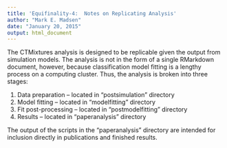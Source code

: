 ```yaml
---
title: 'Equifinality-4:  Notes on Replicating Analysis'
author: "Mark E. Madsen"
date: "January 20, 2015"
output: html_document
---
```


The CTMixtures analysis is designed to be replicable given the output from simulation models.  The analysis 
is not in the form of a single RMarkdown document, however, because classification model fitting is a lengthy
process on a computing cluster.  Thus, the analysis is broken into three stages:

1.  Data preparation --  located in "postsimulation" directory
1.  Model fitting --  located in "modelfitting" directory
1.  Fit post-processing --  located in "postmodelfitting" directory
1.  Results --  located in "paperanalysis" directory

The output of the scripts in the "paperanalysis" directory are intended for inclusion directly in publications and finished results.  





